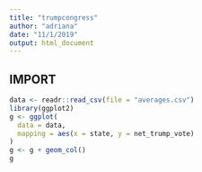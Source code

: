 ```yaml
---
title: "trumpcongress"
author: "adriana"
date: "11/1/2019"
output: html_document
---
```


## IMPORT 

```r

data <- readr::read_csv(file = "averages.csv")
library(ggplot2)
g <- ggplot(
  data = data,
  mapping = aes(x = state, y = net_trump_vote)
)
g <- g + geom_col()
g 
```